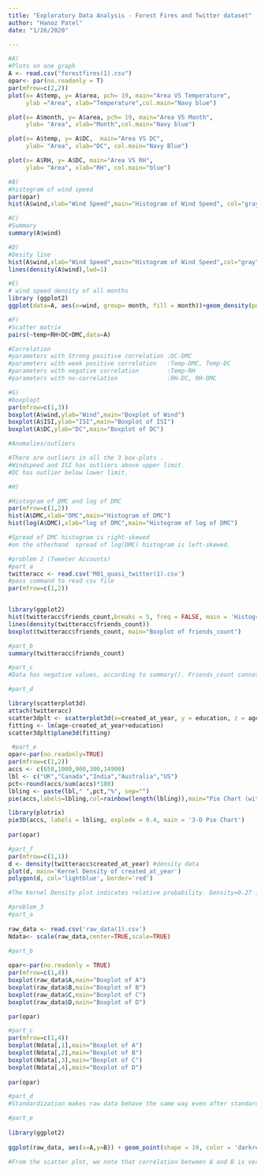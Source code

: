 ---
title: "Exploratory Data Analysis - Forest Fires and Twitter dataset"
author: "Hanoz Patel"
date: "1/26/2020"

---

```{r}
#A)
#Plots on one graph 
A <- read.csv("forestfires(1).csv")
opar<- par(no.readonly = T)
par(mfrow=c(2,2))
plot(x= A$temp, y= A$area, pch= 19, main="Area VS Temperature",
     ylab ="Area", xlab="Temperature",col.main="Navy blue")

plot(x= A$month, y= A$area, pch= 19, main="Area VS Month",
     ylab= "Area", xlab="Month",col.main="Navy blue")

plot(x= A$temp, y= A$DC,  main="Area VS DC",
     ylab= "Area", xlab="DC", col.main="Navy Blue")

plot(x= A$RH, y= A$DC, main="Area VS RH",
     ylab= "Area", xlab="RH", col.main="blue")
```



```{r}
#B)
#histogram of wind speed 
par(opar)
hist(A$wind,xlab="Wind Speed",main="Histogram of Wind Speed", col="gray")
```



```{r}
#C)
#Summary 
summary(A$wind)
```

```{r}
#D)
#Desity line
hist(A$wind,xlab="Wind Speed",main="Histogram of Wind Speed",col="gray", freq=FALSE)
lines(density(A$wind),lwd=1)
```



```{r}
#E)
# wind speed density of all months
library (ggplot2)
ggplot(data=A, aes(x=wind, group= month, fill = month))+geom_density(position ="stack")
```

```{r}
#F)
#Scatter matrix
pairs(~temp+RH+DC+DMC,data=A)
```


```{r}
#Correlation
#parameters with Strong positive correlation :DC-DMC
#parameters with week positive correlation   :Temp-DMC, Temp-DC
#parameters with negative correlation        :Temp-RH
#parameters with no-correlation              :RH-DC, RH-DMC
```

```{r}
#G)
#boxplopt 
par(mfrow=c(1,3))
boxplot(A$wind,ylab="Wind",main="Boxplot of Wind")
boxplot(A$ISI,ylab="ISI",main="Boxplot of ISI")
boxplot(A$DC,ylab="DC",main="Boxplot of DC")
```

```{r}
#Anomalies/outliers

#There are outliers in all the 3 box-plots .
#Windspeed and ISI has outliers above upper limit.
#DC has outlier below lower limit.
```


```{r}
#H)

#Histogram of DMC and log of DMC
par(mfrow=c(1,2))
hist(A$DMC,xlab="DMC",main="Histogram of DMC")
hist(log(A$DMC),xlab="log of DMC",main="Histogram of log of DMC")
```

```{r}
#Spread of DMC histogram is right-skewed 
#on the otherhand  spread of log(DMC) histogram is left-skewed.
```

```{r}
#problem 2 (Tweeter Accounts)
#part a
twitteracc <- read.csv('M01_quasi_twitter(1).csv')
#pass command to read csv file
par(mfrow=c(1,2))


library(ggplot2)
hist(twitteracc$friends_count,breaks = 5, freq = FALSE, main = 'Histogram of friends_count')
lines(density(twitteracc$friends_count))
boxplot(twitteracc$friends_count, main="Boxplot of friends_count")
```

```{r}
#part_b
summary(twitteracc$friends_count)
```


```{r}
#part_c
#Data has negative values, according to summary(). Friends_count cannot be negative. Median is 324 and mean is 1058 which indicates that the data is spread in an uneven manner. It can be observes in the graph that data is concentrated in one section and has some outliers.
```

```{r}
#part_d

library(scatterplot3d)
attach(twitteracc)
scatter3dplt <- scatterplot3d(x=created_at_year, y = education, z = age, pch = 5, highlight.3d=TRUE,type='h',main='3-D Scatter Plot')
fitting <- lm(age~created_at_year+education)
scatter3dplt$plane3d(fitting)
```


```{r}
 #part_e
opar<-par(no.readonly=TRUE)
par(mfrow=c(1,2))
accs <- c(650,1000,900,300,14900)
lbl <- c("UK","Canada","India","Australia","US")
pct<-round(accs/sum(accs)*100)
lbling <- paste(lbl," ",pct,"%", sep="")
pie(accs,labels=lbling,col=rainbow(length(lbling)),main="Pie Chart (with %)")

library(plotrix)
pie3D(accs, labels = lbling, explode = 0.4, main = '3-D Pie Chart')
 
par(opar)
```

```{r}
#part_f
par(mfrow=c(1,1))
d <- density(twitteracc$created_at_year) #density data
plot(d, main='Kernel Density of created_at_year')
polygon(d, col='lightblue', border='red')
```

```{r}
#The Kernel Density plot indicates relative probability. Density=0.27 in 2009, which is high, and then decrease between 0.15-0.20 from 2010 to 2013 and increased again in 2013 to 0.25.
```

```{r}
#problem_3
#part_a 
 
raw_data <- read.csv('raw_data(1).csv')
Ndata<- scale(raw_data,center=TRUE,scale=TRUE)
```

```{r}
#part_b
 
opar<-par(no.readonly = TRUE)
par(mfrow=c(1,4))
boxplot(raw_data$A,main="Boxplot of A")
boxplot(raw_data$B,main="Boxplot of B")
boxplot(raw_data$C,main="Boxplot of C")
boxplot(raw_data$D,main="Boxplot of D")

par(opar)
```

```{r}
#part_c
par(mfrow=c(1,4))
boxplot(Ndata[,1],main="Boxplot of A")
boxplot(Ndata[,2],main="Boxplot of B")
boxplot(Ndata[,3],main="Boxplot of C")
boxplot(Ndata[,4],main="Boxplot of D")
 
par(opar)
```


```{r}
#part_d
#Standardization makes raw data behave the same way even after standardization. Thus, the spread of box plot is the same in part b and part c and all the variables are measured on the same scale. Therefore, A, B, C, and D can be compared side by side easily on the same scale
```

```{r}
#part_e
 
library(ggplot2)
 
ggplot(raw_data, aes(x=A,y=B)) + geom_point(shape = 19, color = 'darkred', alpha = 0.7) + ggtitle('Scatterplot of A v/s B') + geom_smooth()
```


```{r}
#From the scatter plot, we note that correlation between A and B is very poor. No correlation trend can be found
```